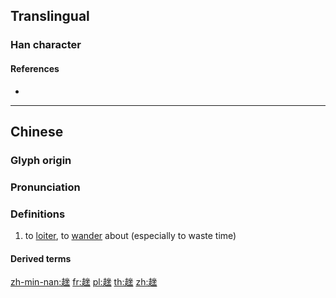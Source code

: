 {{character info/new}}
==Translingual==

===Han character===
{{Han char|rn=156|rad=走|as=07|sn=14|four=48801|canj=GOOOG}}

====References====
* {{Han ref|kx=1217.290|dkj=37150|dj=1686.180|hdz=53489.130|uh=8D96|ud=36246|bh=E456|bd=58454}}

----

==Chinese==
{{zh-forms}}

===Glyph origin===
{{Han etym}}

===Pronunciation===
{{zh-pron
|m=suō
|c=so1
|h=pfs=sò
|md=
|mn=sô
|w=
|mc=y
|oc=y
|cat=v
}}

===Definitions===
{{zh-hanzi}}

# {{lb|zh|regional|archaic}} to [[loiter]], to [[wander]] about (especially to waste time)

====Derived terms====
{{zh-der|四界趖}}

[[zh-min-nan:趖]]
[[fr:趖]]
[[pl:趖]]
[[th:趖]]
[[zh:趖]]